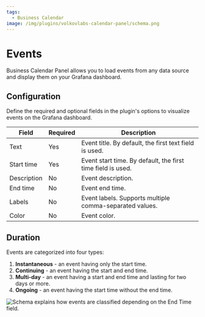```yaml
---
tags:
  - Business Calendar
image: /img/plugins/volkovlabs-calendar-panel/schema.png
---
```



# Events

Business Calendar Panel allows you to load events from any data source and display them on your Grafana dashboard.

## Configuration

Define the required and optional fields in the plugin's options to visualize events on the Grafana dashboard.

| Field       | Required | Description                                                 |
| ----------- | -------- | ----------------------------------------------------------- |
| Text        | Yes      | Event title. By default, the first text field is used.      |
| Start time  | Yes      | Event start time. By default, the first time field is used. |
| Description | No       | Event description.                                          |
| End time    | No       | Event end time.                                             |
| Labels      | No       | Event labels. Supports multiple comma-separated values.     |
| Color       | No       | Event color.                                                |

## Duration

Events are categorized into four types:

1. **Instantaneous** - an event having only the start time.
1. **Continuing** - an event having the start and end time.
1. **Multi-day** - an event having a start and end time and lasting for two days or more.
1. **Ongoing** - an event having the start time without the end time.

<Image
  title="Schema explains how events are classified depending on the End Time field."
  src="/img/plugins/volkovlabs-calendar-panel/schema.png"
/>
